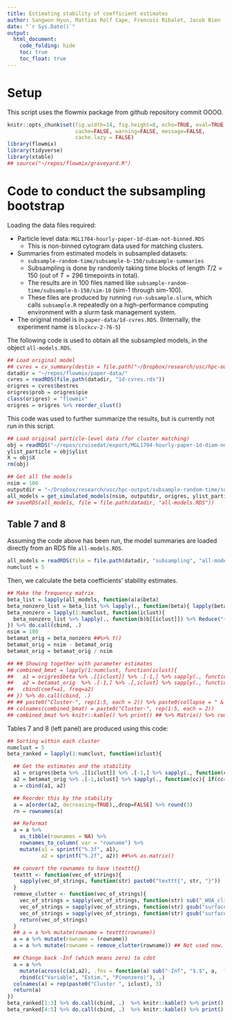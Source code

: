 ```yaml
---
title: Estimating stability of coefficient estimates
author: Sangwon Hyun, Mattias Rolf Cape, Francois Ribalet, Jacob Bien
date: "`r Sys.Date()`"
output:
  html_document:
    code_folding: hide
    toc: true
    toc_float: true
---
```


# Setup

This script uses the flowmix package from github repository commit OOOO.

```r
knitr::opts_chunk$set(fig.width=14, fig.height=8, echo=TRUE, eval=TRUE,
                      cache=FALSE, warning=FALSE, message=FALSE,
                      cache.lazy = FALSE)
library(flowmix)
library(tidyverse)
library(xtable)
## source("~/repos/flowmix/graveyard.R")
```

# Code to conduct the subsampling bootstrap

Loading the data files required:

* Particle level data: `MGL1704-hourly-paper-1d-diam-not-binned.RDS`
  + This is non-binned cytogram data used for matching clusters.

* Summaries from estimated models in subsampled datasets:
  + `subsample-random-time/subsample-b-150/subsample-summaries`
  + Subsampling is done by randomly taking time blocks of length $T/2 = 150$
    (out of $T=296$ timepoints in total).
  + The results are in 100 files named like
    `subsample-random-time/subsample-b-150/sim-10` (sim-1 through sim-100).
  + These files are produced by running `run-subsample.slurm`, which calls
      `subsample.R` repeatedly on a high-performance computing environment with
      a slurm task management system.
	
* The original model is in `paper-data/1d-cvres.RDS`. (Internally, the
  experiment name is `blockcv-2-76-5`)

The following code is used to obtain all the subsampled models, in the object
`all-models.RDS`. 

```r
## Load original model
## cvres = cv_summary(destin = file.path("~/Dropbox/research/usc/hpc-output/blockcv-2-76-5"))
datadir = "~/repos/flowmix/paper-data/"
cvres = readRDS(file.path(datadir, "1d-cvres.rds"))
origres = cvres$bestres
origres$prob = origres$pie
class(origres) = "flowmix"
origres = origres %>% reorder_clust()
```

This code was used to further summarize the results, but is currently not run in
this script.

```r
## Load original particle-level data (for cluster matching)
obj = readRDS("~/repos/cruisedat/export/MGL1704-hourly-paper-1d-diam-not-binned.RDS")
ylist_particle = obj$ylist
X = obj$X
rm(obj)

## Get all the models
nsim = 100
outputdir = "~/Dropbox/research/usc/hpc-output/subsample-random-time/subsample-b-150/subsample-summaries"
all_models = get_simulated_models(nsim, outputdir, origres, ylist_particle, X) 
## saveRDS(all_models, file = file.path(datadir, "all-models.RDS"))
```

## Table 7 and 8 ##

Assuming the code above has been run, the model summaries are loaded directly
from an RDS file `all-models.RDS`.

```r
all_models = readRDS(file = file.path(datadir, "subsampling", "all-models.RDS"))
numclust = 5
```

Then, we calculate the beta coefficients' stability estimates.

```r
## Make the frequency matrix
beta_list = lapply(all_models, function(a)a$beta)
beta_nonzero_list = beta_list %>% lapply(., function(beta){ lapply(beta, function(b) b==0) })
beta_nonzero = lapply(1:numclust, function(iclust){
  beta_nonzero_list %>% lapply(., function(b)b[[iclust]]) %>% Reduce("+", .)
}) %>% do.call(cbind, .)
nsim = 100
betamat_orig = beta_nonzero ##%>% t()
betamat_orig = nsim - betamat_orig
betamat_orig = betamat_orig / nsim

## ## Showing together with parameter estimates
## combined_bmat = lapply(1:numclust, function(iclust){
##   a1 = origres$beta %>% .[[iclust]] %>% .[-1,] %>% sapply(., function(cc){ if(cc==0) -Inf else cc})
##   a2 = betamat_orig  %>% .[-1,] %>% .[,iclust] %>% sapply(., function(cc){ if(cc==0) -Inf else cc})
##   cbind(coef=a1, freq=a2)
## }) %>% do.call(cbind, .)
## ## paste0("Cluster-", rep(1:5, each = 2)) %>% paste0(collapse = " & ")
## colnames(combined_bmat) = paste0("Cluster-", rep(1:5, each = 2))
## combined_bmat %>% knitr::kable() %>% print() ## %>% Matrix() %>% round(3) %>% print() %>% to.
```

Tables 7 and 8 (left panel) are produced using this code:

```r
## Sorting within each cluster
numclust = 5
beta_ranked = lapply(1:numclust, function(iclust){

  ## Get the estimates and the stability
  a1 = origres$beta %>% .[[iclust]] %>% .[-1,] %>% sapply(., function(cc){ if(cc==0) -Inf else cc})
  a2 = betamat_orig %>% .[-1,iclust] %>% sapply(., function(cc){ if(cc==0) -Inf else cc})
  a = cbind(a1, a2)

  ## Reorder this by the stability
  a = a[order(a2, decreasing=TRUE),,drop=FALSE] %>% round(3)
  rn = rownames(a)

  ## Reformat
  a = a %>%
    as_tibble(rownames = NA) %>%
    rownames_to_column( var = "rowname") %>%
    mutate(a1 = sprintf("%.3f", a1),
           a2 = sprintf("%.2f", a2)) ##%>% as.matrix()

  ## convert the rownames to have \texttt{}
  texttt <- function(vec_of_strings){
    sapply(vec_of_strings, function(str) paste0("texttt{", str, "}"))
  }
  remove_clutter <- function(vec_of_strings){
    vec_of_strings = sapply(vec_of_strings, function(str) sub("_WOA_clim", "", str))
    vec_of_strings = sapply(vec_of_strings, function(str) gsub("surface_downward_northward_stress", "sdns", str))
    vec_of_strings = sapply(vec_of_strings, function(str) gsub("surface_downward_eastward_stress", "sdns", str))
    return(vec_of_strings)
  }
  ## a = a %>% mutate(rowname = texttt(rowname))
  a = a %>% mutate(rowname = (rowname))
  a = a %>% mutate(rowname = remove_clutter(rowname)) ## Not used now.

  ## Change back -Inf (which means zero) to cdot
  a = a %>%
    mutate(across(c(a1,a2), .fns = function(a) sub("-Inf", "$.$", a,  fixed = TRUE)))  %>% 
    rbind(c("Variable", "Estim.", "P(nonzero)"), .)
  colnames(a) = rep(paste0("Cluster ", iclust), 3)
  return(a)
})
beta_ranked[1:3] %>% do.call(cbind, .)  %>% knitr::kable() %>% print()
beta_ranked[4:5] %>% do.call(cbind, .)  %>% knitr::kable() %>% print()
```


<div class="tocify-extend-page" data-unique="tocify-extend-page" style="height:0;"></div>
